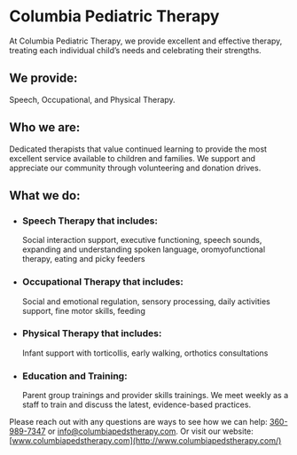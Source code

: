 
# Columbia Pediatric Therapy

At Columbia Pediatric Therapy, we provide excellent and effective therapy, treating each individual child’s needs and celebrating their strengths. 

## We provide:
Speech, Occupational, and Physical Therapy.
 
## Who we are:
Dedicated therapists that value continued learning to provide the most excellent service available to children and families. We support and appreciate our community through volunteering and donation drives.
 
## What we do:
*   ### Speech Therapy that includes: 
    
    Social interaction support, executive functioning, speech sounds, expanding and understanding spoken language, oromyofunctional therapy, eating and picky feeders

*   ### Occupational Therapy that includes: 
    
    Social and emotional regulation, sensory processing, daily activities support, fine motor skills, feeding

*   ### Physical Therapy that includes: 
    
    Infant support with torticollis, early walking, orthotics consultations

*   ### Education and Training: 
    
    Parent group trainings and provider skills trainings. We meet weekly as a staff to train and discuss the latest, evidence-based practices.
 
Please reach out with any questions are ways to see how we can help: [360-989-7347](tel:360-989-7347) or [info@columbiapedstherapy.com](mailto:info@columbiapedstherapy.com). Or visit our website: [www.columbiapedstherapy.com](http://www.columbiapedstherapy.com/)


<SpotlightImage src="/spotlight/2025-columbia-pacific-therapy-1.jpg" width={768/2} height={1024/2} alt="Columbia Pacific Therapy" />
<SpotlightImage src="/spotlight/2025-columbia-pacific-therapy-2.jpg" width={1600/3} height={1200/3} alt="Columbia Pacific Therapy" />
<SpotlightImage src="/spotlight/2025-columbia-pacific-therapy-3.jpg" width={768/2} height={1024/2} alt="Columbia Pacific Therapy" />
